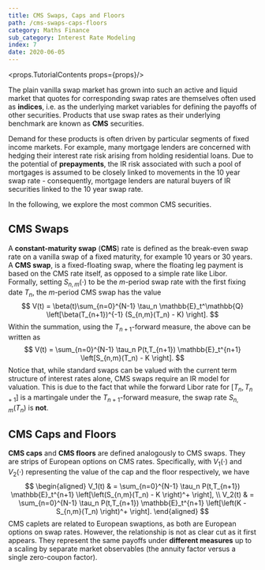 ```yaml
---
title: CMS Swaps, Caps and Floors
path: /cms-swaps-caps-floors
category: Maths Finance
sub_category: Interest Rate Modeling
index: 7
date: 2020-06-05
---
```


<props.TutorialContents props={props}/>

The plain vanilla swap market has grown into such an active and liquid market that quotes for corresponding swap rates are themselves often used as **indices**, i.e. as the underlying market variables
for defining the payoffs of other securities. Products that use swap rates as their underlying benchmark are known as **CMS** securities.

Demand for these products is often driven by particular segments of fixed income markets. For example, many mortgage lenders are concerned with hedging their 
interest rate risk arising from holding residential loans. Due to the potential of **prepayments**, the IR risk associated with such a pool of mortgages is assumed to be closely linked to movements in the
10 year swap rate - consequently, mortgage lenders are natural buyers of IR securities linked to the 10 year swap rate.

In the following, we explore the most common CMS securities.

## CMS Swaps

A **constant-maturity swap** (**CMS**) rate is defined as the break-even swap rate on a vanilla swap of a fixed maturity, for example 10 years or 30 years. A **CMS swap**, is a fixed-floating swap, where
the floating leg payment is based on the CMS rate itself, as opposed to a simple rate like Libor. Formally, setting $S_{n,m}(\cdot)$ to be the $m$-period swap rate with the first fixing date $T_n$, the $m$-period
CMS swap has the value
$$
    V(t) = \beta(t)\sum_{n=0}^{N-1} \tau_n \mathbb{E}_t^\mathbb{Q} \left[\beta(T_{n+1})^{-1} (S_{n,m}(T_n) - K) \right].
$$
Within the summation, using the $T_{n+1}$-forward measure, the above can be written as
$$
    V(t) = \sum_{n=0}^{N-1} \tau_n P(t,T_{n+1}) \mathbb{E}_t^{n+1} \left[S_{n,m}(T_n) - K \right].
$$
Notice that, while standard swaps can be valued with the current term structure of interest rates alone, CMS swaps require an IR model for valuation. This is due to the fact that while the forward Libor rate for $[T_n, T_{n+1}]$ is 
a martingale under the $T_{n+1}$-forward measure, the swap rate $S_{n,m}(T_n)$ is **not**.

## CMS Caps and Floors

**CMS caps** and **CMS floors** are defined analogously to CMS swaps. They are strips of European options on CMS rates. Specifically, with $V_1(\cdot)$ and $V_2(\cdot)$ representing the value of the cap and the floor respectively, we have
$$
    \begin{aligned}
        V_1(t) & = \sum_{n=0}^{N-1} \tau_n P(t,T_{n+1}) \mathbb{E}_t^{n+1} \left[\left(S_{n,m}(T_n) - K \right)^+ \right], \\
        V_2(t) & = \sum_{n=0}^{N-1} \tau_n P(t,T_{n+1}) \mathbb{E}_t^{n+1} \left[\left(K - S_{n,m}(T_n) \right)^+ \right].
    \end{aligned}
$$
CMS caplets are related to European swaptions, as both are European options on swap rates. However, the relationship is not as clear cut as it first appears. They represent the same payoffs under **different measures** up to a scaling by separate
market observables (the annuity factor versus a single zero-coupon factor).